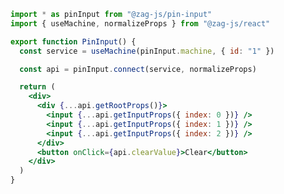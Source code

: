```jsx
import * as pinInput from "@zag-js/pin-input"
import { useMachine, normalizeProps } from "@zag-js/react"

export function PinInput() {
  const service = useMachine(pinInput.machine, { id: "1" })

  const api = pinInput.connect(service, normalizeProps)

  return (
    <div>
      <div {...api.getRootProps()}>
        <input {...api.getInputProps({ index: 0 })} />
        <input {...api.getInputProps({ index: 1 })} />
        <input {...api.getInputProps({ index: 2 })} />
      </div>
      <button onClick={api.clearValue}>Clear</button>
    </div>
  )
}
```
